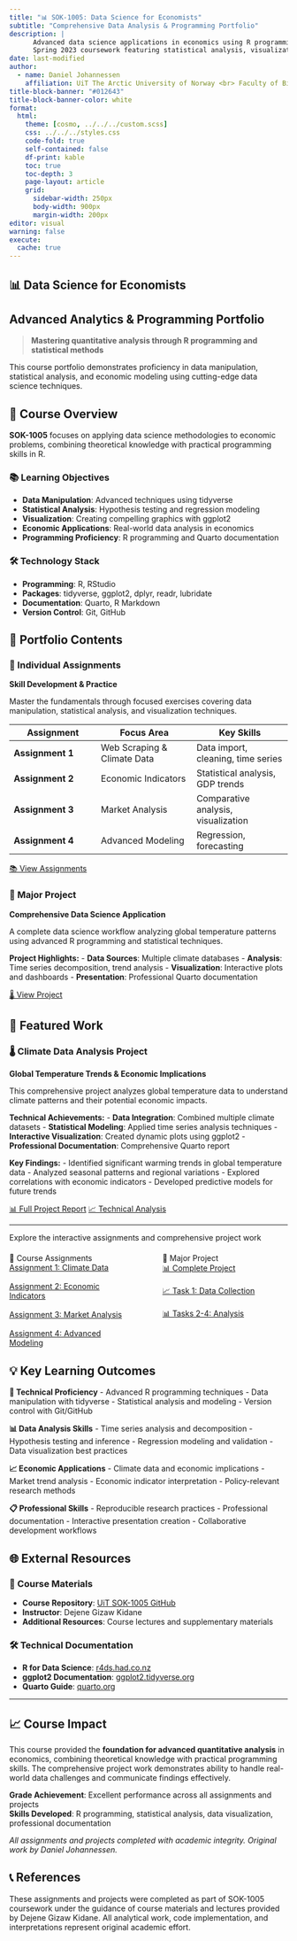 ```yaml
---
title: "📊 SOK-1005: Data Science for Economists"
subtitle: "Comprehensive Data Analysis & Programming Portfolio"
description: |
      Advanced data science applications in economics using R programming.
      Spring 2023 coursework featuring statistical analysis, visualization, and economic modeling.
date: last-modified
author:
  - name: Daniel Johannessen
    affiliation: UiT The Arctic University of Norway <br> Faculty of Biosciences, Fisheries and Economics
title-block-banner: "#012643"
title-block-banner-color: white
format:
  html: 
    theme: [cosmo, ../../../custom.scss]
    css: ../../../styles.css
    code-fold: true
    self-contained: false
    df-print: kable
    toc: true
    toc-depth: 3
    page-layout: article
    grid:
      sidebar-width: 250px
      body-width: 900px
      margin-width: 200px
editor: visual
warning: false
execute:
  cache: true
---
```


::: {.hero-banner}
# 📊 Data Science for Economists
## Advanced Analytics & Programming Portfolio

> **Mastering quantitative analysis through R programming and statistical methods**

This course portfolio demonstrates proficiency in data manipulation, statistical analysis, and economic modeling using cutting-edge data science techniques.
:::

## 🎯 Course Overview

**SOK-1005** focuses on applying data science methodologies to economic problems, combining theoretical knowledge with practical programming skills in R.

### 📚 Learning Objectives
- **Data Manipulation**: Advanced techniques using tidyverse
- **Statistical Analysis**: Hypothesis testing and regression modeling  
- **Visualization**: Creating compelling graphics with ggplot2
- **Economic Applications**: Real-world data analysis in economics
- **Programming Proficiency**: R programming and Quarto documentation

### 🛠️ Technology Stack
- **Programming**: R, RStudio
- **Packages**: tidyverse, ggplot2, dplyr, readr, lubridate
- **Documentation**: Quarto, R Markdown
- **Version Control**: Git, GitHub

## 📁 Portfolio Contents

::: {.grid}

::: {.g-col-12 .g-col-md-6}
### 📝 Individual Assignments
**Skill Development & Practice**

Master the fundamentals through focused exercises covering data manipulation, statistical analysis, and visualization techniques.

| Assignment | Focus Area | Key Skills |
|-----------|------------|------------|
| **Assignment 1** | Web Scraping & Climate Data | Data import, cleaning, time series |
| **Assignment 2** | Economic Indicators | Statistical analysis, GDP trends |
| **Assignment 3** | Market Analysis | Comparative analysis, visualization |
| **Assignment 4** | Advanced Modeling | Regression, forecasting |

[📚 View Assignments](Assignments/){.btn .btn-primary}
:::

::: {.g-col-12 .g-col-md-6}
### 🎯 Major Project
**Comprehensive Data Science Application**

A complete data science workflow analyzing global temperature patterns using advanced R programming and statistical techniques.

**Project Highlights:**
- **Data Sources**: Multiple climate databases
- **Analysis**: Time series decomposition, trend analysis
- **Visualization**: Interactive plots and dashboards
- **Presentation**: Professional Quarto documentation

[🌡️ View Project](Project/){.btn .btn-primary}
:::

:::

## 🌟 Featured Work

### 🌡️ Climate Data Analysis Project
**Global Temperature Trends & Economic Implications**

This comprehensive project analyzes global temperature data to understand climate patterns and their potential economic impacts.

**Technical Achievements:**
- **Data Integration**: Combined multiple climate datasets
- **Statistical Modeling**: Applied time series analysis techniques
- **Interactive Visualization**: Created dynamic plots using ggplot2
- **Professional Documentation**: Comprehensive Quarto report

**Key Findings:**
- Identified significant warming trends in global temperature data
- Analyzed seasonal patterns and regional variations
- Explored correlations with economic indicators
- Developed predictive models for future trends

[📊 Full Project Report](Project/index.html){.btn .btn-primary} 
[📈 Technical Analysis](Project/3_11_Task1_SOK1005_Project_V23.html){.btn .btn-outline-primary}

---

```{=html}
<div class="center">Explore the interactive assignments and comprehensive project work</div>
<div class="center" style="display: flex; justify-content: space-between; margin-top: 20px;">
      <div style="width: 45%; position: relative;">
        <div class="content-overlay">
          <div class="text-overlay">📝 Course Assignments</div>
            <a href="Assignments/Assignment_1.html" class="larger btn btn-outline-primary">Assignment 1: Climate Data</a>
            <br><br>
            <a href="Assignments/Assignment_2.html" class="larger btn btn-outline-primary">Assignment 2: Economic Indicators</a>
            <br><br>
            <a href="Assignments/Assignment_3.html" class="larger btn btn-outline-primary">Assignment 3: Market Analysis</a>
            <br><br>
            <a href="Assignments/Assignment_4.html" class="larger btn btn-outline-primary">Assignment 4: Advanced Modeling</a>
        </div>
    </div>
    <div style="width: 45%; position: relative;">
        <div class="content-overlay">
          <div class="text-overlay">🎯 Major Project</div>
            <a href="Project/index.html" class="larger btn btn-primary">📊 Complete Project</a>
            <br><br>
            <a href="Project/3_11_Task1_SOK1005_Project_V23.html" class="larger btn btn-outline-primary">📈 Task 1: Data Collection</a>
            <br><br>
            <a href="Project/3_11_Task2_3_4_SOK1005_Project_V23.html" class="larger btn btn-outline-primary">📊 Tasks 2-4: Analysis</a>
        </div>
    </div>
</div>
```

## 💡 Key Learning Outcomes

::: {.outcomes-grid}
::: {.outcome-card}
**🔧 Technical Proficiency**
- Advanced R programming techniques
- Data manipulation with tidyverse
- Statistical analysis and modeling
- Version control with Git/GitHub
:::

::: {.outcome-card}
**📊 Data Analysis Skills**
- Time series analysis and decomposition
- Hypothesis testing and inference
- Regression modeling and validation
- Data visualization best practices
:::

::: {.outcome-card}
**📈 Economic Applications**
- Climate data and economic implications
- Market trend analysis
- Economic indicator interpretation
- Policy-relevant research methods
:::

::: {.outcome-card}
**📋 Professional Skills**
- Reproducible research practices
- Professional documentation
- Interactive presentation creation
- Collaborative development workflows
:::
:::

## 🌐 External Resources

### 🔗 Course Materials
- **Course Repository**: [UiT SOK-1005 GitHub](https://github.com/uit-sok-1005-v23/uit-sok-1005-v23.github.io)
- **Instructor**: Dejene Gizaw Kidane
- **Additional Resources**: Course lectures and supplementary materials

### 🛠️ Technical Documentation
- **R for Data Science**: [r4ds.had.co.nz](https://r4ds.had.co.nz/)
- **ggplot2 Documentation**: [ggplot2.tidyverse.org](https://ggplot2.tidyverse.org/)
- **Quarto Guide**: [quarto.org](https://quarto.org/)

---

::: {.footer-section}
## 📈 Course Impact

This course provided the **foundation for advanced quantitative analysis** in economics, combining theoretical knowledge with practical programming skills. The comprehensive project work demonstrates ability to handle real-world data challenges and communicate findings effectively.

**Grade Achievement**: Excellent performance across all assignments and projects  
**Skills Developed**: R programming, statistical analysis, data visualization, professional documentation

*All assignments and projects completed with academic integrity. Original work by Daniel Johannessen.*
:::

## 📞 References

These assignments and projects were completed as part of SOK-1005 coursework under the guidance of course materials and lectures provided by Dejene Gizaw Kidane. All analytical work, code implementation, and interpretations represent original academic effort.
